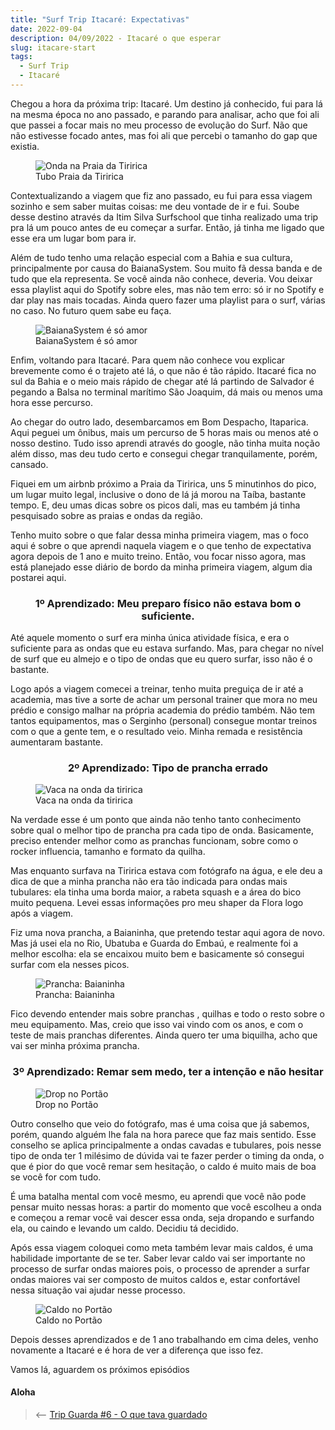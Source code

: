 ```yaml
---
title: "Surf Trip Itacaré: Expectativas"
date: 2022-09-04
description: 04/09/2022 - Itacaré o que esperar
slug: itacare-start
tags:
  - Surf Trip
  - Itacaré
---
```


Chegou a hora da próxima trip: Itacaré. Um destino já conhecido, fui para lá na mesma época no ano passado, e parando para analisar, acho que foi ali que passei a focar mais no meu processo de evolução do Surf. Não que não estivesse focado antes, mas foi ali que percebi o tamanho do gap que existia.

<figure>
    <img src="./tubo.jpg"
         alt="Onda na Praia da Tiririca">
    <figcaption>Tubo Praia da Tiririca</figcaption>
</figure>

Contextualizando a viagem que fiz ano passado, eu fui para essa viagem sozinho e sem saber muitas coisas: me deu vontade de ir e fui. Soube desse destino através da <OutboundLink href="https://www.instagram.com/itimsilvasurfschool/">Itim Silva Surfschool</OutboundLink> que tinha realizado uma trip pra lá um pouco antes de eu começar a surfar. Então, já tinha me ligado que esse era um lugar bom para ir.

Além de tudo tenho uma relação especial com a Bahia e sua cultura, principalmente por causa do <OutboundLink href="https://www.youtube.com/watch?v=ne7E5geBMWE">BaianaSystem</OutboundLink>. Sou muito fã dessa banda e de tudo que ela representa. Se você ainda não conhece, deveria. Vou deixar essa playlist aqui do Spotify sobre eles, mas não tem erro: só ir no Spotify e dar play nas mais tocadas. Ainda quero fazer uma playlist para o surf, várias no caso. No futuro quem sabe eu faça.

<figure>
    <img src="./baiana.jpg"
         alt="BaianaSystem é só amor">
    <figcaption>BaianaSystem é só amor</figcaption>
</figure>

Enfim, voltando para Itacaré.  Para quem não conhece vou explicar brevemente como é o trajeto até lá, o que não é tão rápido. Itacaré fica no sul da Bahia e o meio mais rápido de chegar até lá partindo de Salvador é pegando a Balsa no terminal marítimo São Joaquim, dá mais ou menos uma hora esse percurso.

Ao chegar do outro lado, desembarcamos em Bom Despacho, Itaparica. Aqui peguei um ônibus, mais um percurso de 5 horas mais ou menos até o nosso destino. Tudo isso aprendi através do google, não tinha muita noção além disso, mas deu tudo certo e consegui chegar tranquilamente, porém, cansado.

Fiquei em um airbnb próximo a Praia da Tiririca, uns 5 minutinhos do pico, um lugar muito legal, inclusive o dono de lá já morou na Taíba, bastante tempo. E, deu umas dicas sobre os picos dali, mas eu também já tinha pesquisado sobre as praias e ondas da região. 

Tenho muito sobre o que falar dessa minha primeira viagem, mas o foco aqui é sobre o que aprendi naquela viagem e o que tenho de expectativa agora depois de 1 ano e muito treino. Então, vou focar nisso agora, mas está planejado esse diário de bordo da minha primeira viagem, algum dia postarei aqui.

<h3 align="center">
  1º Aprendizado: Meu preparo físico não estava bom o suficiente.
</h3>

Até aquele momento o surf era minha única atividade física, e era o suficiente para as ondas que eu estava surfando. Mas, para chegar no nível de surf que eu almejo e o tipo de ondas que eu quero surfar, isso não é o bastante.

Logo após a viagem comecei a treinar, tenho muita preguiça de ir até a academia, mas tive a sorte de achar um personal trainer que mora no meu prédio e consigo malhar na própria academia do prédio também. Não tem tantos equipamentos, mas o Serginho (personal) consegue montar treinos com o que a gente tem, e o resultado veio. Minha remada e resistência aumentaram bastante.


<h3 align="center">
  2º Aprendizado: Tipo de prancha errado
</h3>

<figure>
    <img src="./tubo-queda.jpg"
         alt="Vaca na onda da tiririca">
    <figcaption>Vaca na onda da tiririca</figcaption>
</figure>

Na verdade esse é um ponto que ainda não tenho tanto conhecimento sobre qual o melhor tipo de prancha pra cada tipo de onda. Basicamente, preciso entender melhor como as pranchas funcionam, sobre como o rocker influencia, tamanho e formato da quilha.

Mas enquanto surfava na Tiririca estava com fotógrafo na água, e ele deu a dica de que a minha prancha não era tão indicada para ondas mais tubulares: ela tinha uma borda maior, a rabeta squash e a área do bico muito pequena. Levei essas informações pro meu shaper da Flora logo após a viagem.

Fiz uma nova prancha, a Baianinha, que pretendo testar aqui agora de novo. Mas já usei ela no Rio, Ubatuba e Guarda do Embaú, e realmente foi a melhor escolha: ela se encaixou muito bem e basicamente só consegui surfar com ela nesses picos.

<figure>
    <img src="./baianinha.jpg"
         alt="Prancha: Baianinha">
    <figcaption>Prancha: Baianinha</figcaption>
</figure>

Fico devendo entender mais sobre pranchas , quilhas e todo o resto sobre o meu equipamento. Mas, creio que isso vai vindo com os anos, e com o teste de mais pranchas diferentes. Ainda quero ter uma biquilha, acho que vai ser minha próxima prancha.

<h3 align="center">
  3º Aprendizado: Remar sem medo, ter a intenção e não hesitar
</h3>

<figure>
    <img src="./drop.jpg"
         alt="Drop no Portão">
    <figcaption>Drop no Portão</figcaption>
</figure>

Outro conselho que veio do fotógrafo, mas é uma coisa que já sabemos, porém, quando alguém lhe fala na hora parece que faz mais sentido. Esse conselho se aplica principalmente a ondas cavadas e tubulares, pois nesse tipo de onda ter 1 milésimo de dúvida vai te fazer perder o timing da onda, o que é pior do que você remar sem hesitação, o caldo é muito mais de boa se você for com tudo.

É uma batalha mental com você	 mesmo, eu aprendi que você não pode pensar muito nessas horas: a partir do momento que você escolheu a onda e começou a remar você vai descer essa onda, seja dropando e surfando ela, ou caindo e levando um caldo. Decidiu tá decidido.

Após essa viagem coloquei como meta também levar mais caldos, é uma habilidade importante de se ter. Saber levar caldo vai ser importante no processo de surfar ondas maiores pois, o processo de aprender a surfar ondas maiores vai ser composto de muitos caldos e, estar confortável nessa situação vai ajudar nesse processo.

<figure>
    <img src="./caldo.jpg"
         alt="Caldo no Portão">
    <figcaption>Caldo no Portão</figcaption>
</figure>

Depois desses aprendizados e de 1 ano trabalhando em cima deles, venho novamente a Itacaré	e é hora de ver a diferença	que isso fez.

Vamos lá, aguardem os próximos episódios

#### Aloha

> ⟵ <a href="https://meusurf.blog/guarda-6">Trip Guarda #6 - O que tava guardado</a>